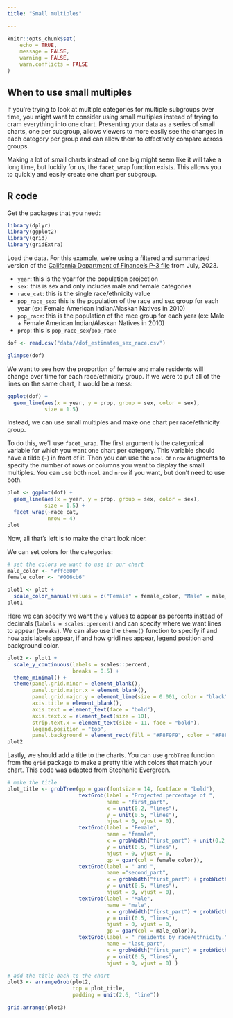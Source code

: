 ```yaml
---
title: "Small multiples"

---
```


```r
knitr::opts_chunk$set(
	echo = TRUE,
	message = FALSE,
	warning = FALSE,
	warn.conflicts = FALSE
)
```

## When to use small multiples

If you're trying to look at multiple categories for multiple subgroups over time, you might want to consider using small multiples instead of trying to cram everything into one chart. Presenting your data as a series of small charts, one per subgroup, allows viewers to more easily see the changes in each category per group and can allow them to effectively compare across groups.

Making a lot of small charts instead of one big might seem like it will take a long time, but luckily for us, the `facet_wrap` function exists. This allows you to quickly and easily create one chart per subgroup.

## R code

Get the packages that you need:

```r
library(dplyr)
library(ggplot2)
library(grid)
library(gridExtra)
```

Load the data. For this example, we're using a filtered and summarized version of the [California Department of Finance's P-3 file](https://dof.ca.gov/forecasting/demographics/projections/) from July, 2023.

-   `year`: this is the year for the population projection
-   `sex`: this is sex and only includes male and female categories
-   `race_cat`: this is the single race/ethnicity value
-   `pop_race_sex`: this is the population of the race and sex group for each year (ex: Female American Indian/Alaskan Natives in 2010)
-   `pop_race`: this is the population of the race group for each year (ex: Male + Female American Indian/Alaskan Natives in 2010)
-   `prop`: this is `pop_race_sex`/`pop_race`

```r
dof <- read.csv("data//dof_estimates_sex_race.csv")

glimpse(dof)

```

We want to see how the proportion of female and male residents will change over time for each race/ethnicity group. If we were to put all of the lines on the same chart, it would be a mess:

```r
ggplot(dof) +
  geom_line(aes(x = year, y = prop, group = sex, color = sex), 
            size = 1.5)
```

Instead, we can use small multiples and make one chart per race/ethnicity group.

To do this, we'll use `facet_wrap`. The first argument is the categorical variable for which you want one chart per category. This variable should have a tilde (`~`) in front of it. Then you can use the `ncol` or `nrow` arugments to specify the number of rows or columns you want to display the small multiples. You can use both `ncol` and `nrow` if you want, but don't need to use both.

```r
plot <- ggplot(dof) +
  geom_line(aes(x = year, y = prop, group = sex, color = sex), 
            size = 1.5) + 
  facet_wrap(~race_cat,
             nrow = 4)
plot
```

Now, all that's left is to make the chart look nicer.

We can set colors for the categories:

```r
# set the colors we want to use in our chart 
male_color <- "#ffce00"
female_color <- "#006cb6"

plot1 <- plot +
  scale_color_manual(values = c("Female" = female_color, "Male" = male_color))
plot1
```

Here we can specify we want the y values to appear as percents instead of decimals (`labels = scales::percent`) and can specify where we want lines to appear (`breaks`). We can also use the `theme()` function to specify if and how axis labels appear, if and how gridlines appear, legend position and background color.

```r
plot2 <- plot1 +
  scale_y_continuous(labels = scales::percent, 
                     breaks = 0.5) + 
  theme_minimal() + 
  theme(panel.grid.minor = element_blank(), 
        panel.grid.major.x = element_blank(), 
        panel.grid.major.y = element_line(size = 0.001, color = "black"), 
        axis.title = element_blank(), 
        axis.text = element_text(face = "bold"), 
        axis.text.x = element_text(size = 10), 
        strip.text.x = element_text(size = 11, face = "bold"), 
        legend.position = "top", 
        panel.background = element_rect(fill = "#F8F9F9", color = "#F8F9F9"))
plot2
```

Lastly, we should add a title to the charts. You can use `grobTree` function from the `grid` package to make a pretty title with colors that match your chart. This code was adapted from Stephanie Evergreen.

```r
# make the title 
plot_title <- grobTree(gp = gpar(fontsize = 14, fontface = "bold"), 
                       textGrob(label = "Projected percentage of ", 
                                name = "first_part", 
                                x = unit(0.2, "lines"), 
                                y = unit(0.5, "lines"), 
                                hjust = 0, vjust = 0), 
                       textGrob(label = "Female", 
                                name = "female", 
                                x = grobWidth("first_part") + unit(0.2, "lines"), 
                                y = unit(0.5, "lines"), 
                                hjust = 0, vjust = 0, 
                                gp = gpar(col = female_color)), 
                       textGrob(label = " and ", 
                                name ="second_part", 
                                x = grobWidth("first_part") + grobWidth("female") + unit(0.2, "lines"), 
                                y = unit(0.5, "lines"), 
                                hjust = 0, vjust = 0), 
                       textGrob(label = "Male", 
                                name = "male", 
                                x = grobWidth("first_part") + grobWidth("female") + grobWidth("second_part") + unit(0.2, "lines"), 
                                y = unit(0.5, "lines"), 
                                hjust = 0, vjust = 0, 
                                gp = gpar(col = male_color)), 
                       textGrob(label = " residents by race/ethnicity.", 
                                name = "last_part", 
                                x = grobWidth("first_part") + grobWidth("female") + grobWidth("second_part") + grobWidth("male") + unit(0.2, "lines"), 
                                y = unit(0.5, "lines"), 
                                hjust = 0, vjust = 0) )

# add the title back to the chart
plot3 <- arrangeGrob(plot2, 
                     top = plot_title, 
                     padding = unit(2.6, "line"))

```

```r
grid.arrange(plot3) 
```
